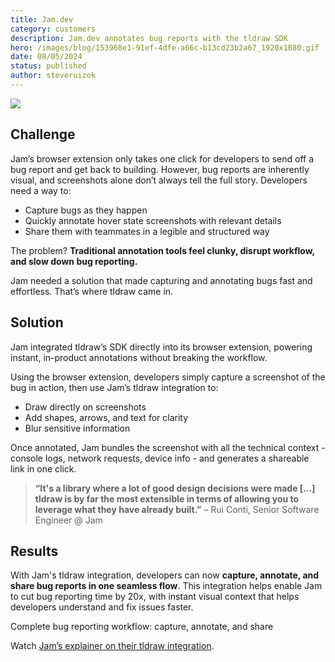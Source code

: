 ```yaml
---
title: Jam.dev
category: customers
description: Jam.dev annotates bug reports with the tldraw SDK
hero: /images/blog/153968e1-91ef-4dfe-a66c-b13cd23b2a67_1920x1080.gif
date: 08/05/2024
status: published
author: steveruizok
---
```


![](https://jam.dev/static/6643fb22-99bc-44e9-b647-6957db30adb5/markup-graphic.svg)

## **Challenge**

Jam’s browser extension only takes one click for developers to send off a bug report and get back to building. However, bug reports are inherently visual, and screenshots alone don’t always tell the full story. Developers need a way to:

- Capture bugs as they happen
- Quickly annotate hover state screenshots with relevant details
- Share them with teammates in a legible and structured way

The problem? **Traditional annotation tools feel clunky, disrupt workflow, and slow down bug reporting.**

Jam needed a solution that made capturing and annotating bugs fast and effortless. That’s where tldraw came in.

## Solution

Jam integrated tldraw’s SDK directly into its browser extension, powering instant, in-product annotations without breaking the workflow.

Using the browser extension, developers simply capture a screenshot of the bug in action, then use Jam’s tldraw integration to:

- Draw directly on screenshots
- Add shapes, arrows, and text for clarity
- Blur sensitive information

Once annotated, Jam bundles the screenshot with all the technical context - console logs, network requests, device info - and generates a shareable link in one click.

> **“It's a library where a lot of good design decisions were made […] tldraw is by far the most extensible in terms of allowing you to leverage what they have already built.”**
> – Rui Conti, Senior Software Engineer @ Jam

## Results

With Jam's tldraw integration, developers can now **capture, annotate, and share bug reports in one seamless flow**. This integration helps enable Jam to cut bug reporting time by 20x, with instant visual context that helps developers understand and fix issues faster.

Complete bug reporting workflow: capture, annotate, and share

Watch [Jam’s explainer on their tldraw integration](https://www.youtube.com/watch?v=tHQW_K2pEgI).
